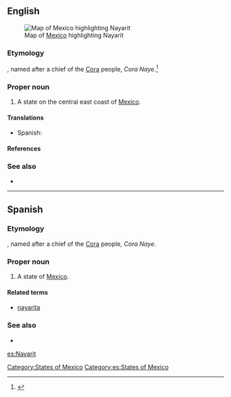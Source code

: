 ==English==
[[File:Mexico map, MX-NAY.svg|thumb|Map of [[Mexico]] highlighting Nayarit]]
===Etymology===
{{etyl|crn}}, named after a chief of the [[w:Cora people|Cora]] people, ''Cora Naye''.<ref>{{cite web |url=http://www.e-local.gob.mx/work/templates/enciclo/nayarit/mpios/18009a.htm |title=El Nayar |work=Enciclopedia de los Municipios de México |archiveurl=http://web.archive.org/web/20070502155940/http://www.e-local.gob.mx/work/templates/enciclo/nayarit/mpios/18009a.htm |archivedate=2007-05-02}}</ref>

===Proper noun===
{{en-proper noun}}

# A state on the central east coast of [[Mexico]].

====Translations====
{{trans-top|state of Mexico}}
*Spanish: {{t+|es|Nayarit|m}}
{{trans-mid}}
{{trans-bottom}}

====References====
<references/>

===See also===
*{{pedialite}}

[[Category:States of Mexico]]

----

==Spanish==

===Etymology===
{{etyl|crn|es}}, named after a chief of the [[w:Cora people|Cora]] people, ''Cora Naye''.

===Proper noun===
{{es-proper noun|m}}

# A state of [[Mexico]].

====Related terms====
*[[nayarita]]

===See also===
* {{pedialite|lang=es}}

[[Category:es:States of Mexico]]

[[es:Nayarit]]